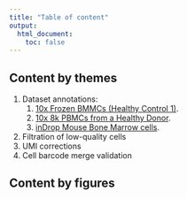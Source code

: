 ```yaml
---
title: "Table of content"
output:
  html_document:
    toc: false
---
```


## Content by themes

1. Dataset annotations:
    1. [10x Frozen BMMCs (Healthy Control 1)](annotation__annotation_bmmc1.html).
    2. [10x 8k PBMCs from a Healthy Donor](annotation__annotation_pbmc8k.html).
    3. [inDrop Mouse Bone Marrow cells]().
2. Filtration of low-quality cells
3. UMI corrections
4. Cell barcode merge validation

## Content by figures
